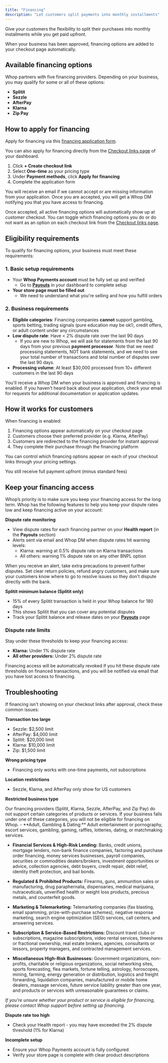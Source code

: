 ```yaml
---
title: "Financing"
description: "Let customers split payments into monthly installments"
---
```


Give your customers the flexibility to split their purchases into monthly installments while you get paid upfront.

When your business has been approved, financing options are added to your checkout page automatically.

## Available financing options

Whop partners with five financing providers. Depending on your business, you may qualify for some or all of these options:

- **Splitit**
- **Sezzle**
- **AfterPay**
- **Klarna**
- **Zip Pay**

## How to apply for financing

Apply for financing via this [financing application form](https://hunterd.app.n8n.cloud/form/e9e21a0c-91d5-4cda-9b14-a9506be5af44).

You can also apply for financing directly from the [Checkout links page](https://whop.com/dashboard/links/checkout/) of your dashboard.

1. Click **\+ Create checkout link**
2. Select **One-time** as your pricing type
3. Under **Payment methods**, click **Apply for financing**
4. Complete the application form

You will receive an email if we cannot accept or are missing information from your application. Once you are accepted, you will get a Whop DM notifying you that you have access to financing.

Once accepted, all active financing options will automatically show up at customer checkout. You can toggle which financing options you do or do not want as an option on each checkout link from the [Checkout links page](https://whop.com/dashboard/links/checkout/).

## Eligibility requirements

To qualify for financing options, your business must meet these requirements:

### 1. Basic setup requirements

- Your **Whop Payments account** must be fully set up and verified
  - Go to [**Payouts**](https://whop.com/dashboard/payouts/) in your dashboard to complete setup
- **Your store page must be filled out**
  - We need to understand what you're selling and how you fulfill orders

### 2. Business requirements

- **Eligible categories**: Financing companies **cannot** support gambling, sports betting, trading signals (pure education may be ok\!), credit offers, or adult content under any circumstances
- **Low dispute rate**: Have \< 2% dispute rate over the last 90 days
  - If you are new to Whop, we will ask for statements from the last 90 days from your previous **payment processor**. Note that we need processing statements, NOT bank statements, and we need to see your total number of transactions and total number of disputes over the last 90 days.
- **Processing volume**: At least \$30,000 processed from 10\+ different customers in the last 90 days

<Tip>
  You'll receive a Whop DM when your business is approved and financing is
  enabled. If you haven't heard back about your application, check your email
  for requests for additional documentation or application updates.
</Tip>

## How it works for customers

When financing is enabled:

1. Financing options appear automatically on your checkout page
2. Customers choose their preferred provider (e.g. Klarna, AfterPay)
3. Customers are redirected to the financing provider for instant approval
4. They complete their purchase through the financing platform

You can control which financing options appear on each of your checkout links through your pricing settings.

<Tip>You still receive full payment upfront (minus standard fees)</Tip>

## Keep your financing access

Whop’s priority is to make sure you keep your financing access for the long term. Whop has the following features to help you keep your dispute rates low and keep financing active on your account:

**Dispute rate monitoring**

- View dispute rates for each financing partner on your **Health report** (in the **Payouts** section)
- Alerts sent via email and Whop DM when dispute rates hit warning levels:
  - Klarna: warning at 0.5% dispute rate on Klarna transactions
  - All others: warning 1% dispute rate on any other BNPL option

<Tip>
  When you receive an alert, take extra precautions to prevent further disputes.
  Set clear return policies, refund angry customers, and make sure your
  customers know where to go to resolve issues so they don't dispute directly
  with the bank.
</Tip>

**Splitit minimum balance (Splitit only)**

- 15% of every Splitit transaction is held in your Whop balance for 180 days
- This shows Splitit that you can cover any potential disputes
- Track your Splitit balance and release dates on your [**Payouts**](https://whop.com/dashboard/payouts/) page

### **Dispute rate limits**

Stay under these thresholds to keep your financing access:

- **Klarna:** Under 1% dispute rate
- **All other providers:** Under 2% dispute rate

Financing access will be automatically revoked if you hit these dispute rate thresholds on financed transactions, and you will be notified via email that you have lost access to financing.

## Troubleshooting

If financing isn't showing on your checkout links after approval, check these common issues:

**Transaction too large**

- Sezzle: \$2,500 limit
- AfterPay: \$4,000 limit
- Splitit: \$20,000 limit
- Klarna: \$10,000 limit
- Zip: \$1,500 limit

**Wrong pricing type**

- Financing only works with one-time payments, not subscriptions

**Location restrictions**

- Sezzle, Klarna, and AfterPay only show for US customers 

**Restricted business type** 

<Tip>
Our financing providers (Splitit, Klarna, Sezzle, AfterPay, and Zip Pay) do not support certain categories of products or services. If your business falls under one of these categories, you will not be eligible for financing on Whop.
</Tip>
- **Adult, Gambling & Dating:** Adult entertainment or pornography, escort services, gambling, gaming, raffles, lotteries, dating, or matchmaking services.  

- **Financial Services & High-Risk Lending:** Banks, credit unions, mortgage lenders, non-bank finance companies, factoring and purchase order financing, money services businesses, payroll companies, securities or commodities dealers/brokers, investment opportunities or advice, collection agencies, debt buyers, credit repair, debt relief, identity theft protection, and bail bonds.  

- **Regulated & Prohibited Products:** Firearms, guns, ammunition sales or manufacturing, drug paraphernalia, dispensaries, medical marijuana, nutraceuticals, unverified health or weight loss products, precious metals, and counterfeit goods.  

- **Marketing & Telemarketing:** Telemarketing companies (fax blasting, email spamming, prize-with-purchase schemes), negative response marketing, search engine optimization (SEO) services, call centers, and answering services.  

- **Subscription & Service-Based Restrictions:** Discount travel clubs or subscriptions, magazine subscriptions, video rental services, timeshares or fractional ownership, real estate brokers, agencies, consultants or lessors, property managers, and contracted management services.  

- **Miscellaneous High-Risk Businesses:** Government organizations, non-profits, charitable or religious organizations, social networking sites, sports forecasting, flea markets, fortune telling, astrology, horoscopes, mining, farming, energy generation or distribution, logistics and freight forwarding, liquidation companies, manufactured or mobile home dealers, massage services, future service liability greater than one year, and products or services with unreasonable guarantees or claims.  

*If you’re unsure whether your product or service is eligible for financing, please contact Whop support before setting up financing.*   

**Dispute rate too high**

- Check your Health report - you may have exceeded the 2% dispute threshold (1% for Klarna)

**Incomplete setup**

- Ensure your Whop Payments account is fully configured
- Verify your store page is complete with clear product descriptions 
